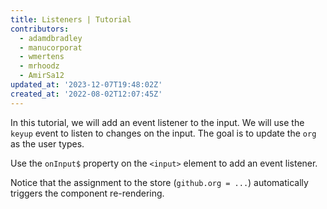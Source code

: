 ```yaml
---
title: Listeners | Tutorial
contributors:
  - adamdbradley
  - manucorporat
  - wmertens
  - mrhoodz
  - AmirSa12
updated_at: '2023-12-07T19:48:02Z'
created_at: '2022-08-02T12:07:45Z'
---
```


In this tutorial, we will add an event listener to the input. We will use the `keyup` event to listen to changes on the input. The goal is to update the `org` as the user types.

Use the `onInput$` property on the `<input>` element to add an event listener.

Notice that the assignment to the store (`github.org = ...`) automatically triggers the component re-rendering.
